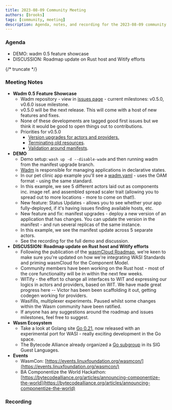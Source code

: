 ```yaml
---
title: 2023-08-09 Community Meeting
authors: [brooks]
tags: [community, meeting]
description: Agenda, notes, and recording for the 2023-08-09 community meeting
---
```



### Agenda

- DEMO: wadm 0.5 feature showcase
- DISCUSSION: Roadmap update on Rust host and Witify efforts

{/* truncate */}

### Meeting Notes

- **Wadm 0.5 Feature Showcase**
  - Wadm repository - view in [issues page](https://github.com/wasmCloud/wadm/milestones) - current milestones: v0.5.0, v0.6.0 issue milestone.
  - v0.5.0 will be the next release. This will come with a host of new features and fixes.
  - None of these developments are tagged good first issues but we think it would be good to open things out to contributions.
  - Priorities for v0.5.0
    - [Version upgrades for actors and providers.](https://github.com/wasmCloud/wadm/issues/143)
    - [Terminating old resources](https://github.com/wasmCloud/wadm/milestone/1#:~:text=%5BBUG%5D%20Newly%20deployed%20applications%20do%20not%20terminate%20old%20resources).
    - [Validation around manifests](https://github.com/wasmCloud/wadm/issues/122).
- **DEMO**
  - Demo setup: `wash up -d --disable-wadm` and then running wadm from the manifest upgrade branch.
  - [Wadm](https://github.com/wasmCloud/wadm) is responsible for managing applications in declarative states.
  - In our pet clinic app example you'll see a [wadm.yaml](https://github.com/wasmCloud/examples/blob/main/petclinic/wadm.yaml) - uses the OAM format - using the same standard.
  - In this example, we see 5 different actors laid out as components inc. image ref. and assembled spread scaler trait (allowing you to spread out to more locations - more to come on that!).
  - New feature: Status Updates - allows you to see whether your app fully-deployed, if it's having issues finding available hosts, etc.
  - New feature and fix: manifest upgrades - deploy a new version of an application that has changes. You can update the version in the manifest - and run several replicas of the same instance.
  - In this example, we see the manifest update across 5 separate actors.
  - See the recording for the full demo and discussion.
- **DISCUSSION: Roadmap update on Rust host and Witify efforts**
  - Following the publication of the [wasmCloud Roadmap](https://github.com/orgs/wasmCloud/projects/7), we're keen to make sure you're updated on how we're integrating WASI Standards and priming wasmCloud for the Component Model.
  - Community members have been working on the Rust host - most of the core functionality will be in within the next few weeks.
  - WITify - the effort to change all interfaces to WIT and expressing our logics in actors and providers, based on WIT. We have made great progress here -- Victor has been been scaffolding it out, getting codegen working for providers.
  - Wasifills, multiplexer experiments. Paused whilst some changes within the Wasm community have been ratified.
  - If anyone has any suggestions around the roadmap and issues milestones, feel free to suggest.
- **Wasm Ecosystem**
  - Take a look at Golang site [Go 0.21](https://go.dev/blog/go1.21), now released with an experimental port for WASI - really exciting development in the Go space.
  - The Bytecode Alliance already organized a [Go subgroup](https://github.com/bytecodealliance/SIG-Guest-Languages/pull/5) in its SIG Guest Languages.
- **Events**
  - WasmCon: [https://events.linuxfoundation.org/wasmcon/](https://events.linuxfoundation.org/wasmcon/)
  - BA Componentize the World Hackathon: [https://bytecodealliance.org/articles/announcing-componentize-the-world](https://bytecodealliance.org/articles/announcing-componentize-the-world)

### Recording

<ReactPlayer url='https://www.youtube.com/watch?v=JQRc8beCrKA' controls />
